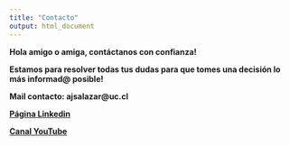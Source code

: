 ```yaml
---
title: "Contacto"
output: html_document
---
```


**Hola amigo o amiga, contáctanos con confianza!** 

**Estamos para resolver todas tus dudas para que tomes una decisión lo más informad@ posible!**

**Mail contacto: ajsalazar@uc.cl**

[**Página Linkedin**](https://www.linkedin.com/company/geostyle/)

[**Canal YouTube**](https://www.youtube.com/channel/UC3Hepnp1iAuiELS5kDGrReQ) 

